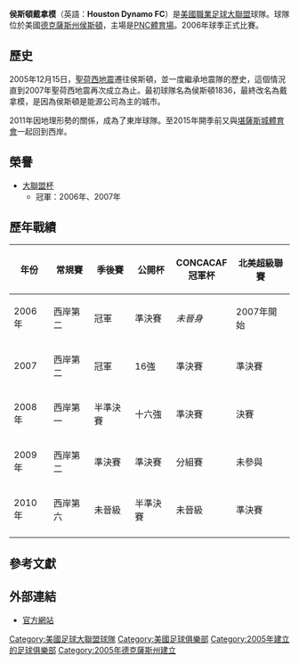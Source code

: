 {{noteTA|G1=football|G2=MLS
|T=zh-hans:休斯敦迪纳摩; zh-tw:休士頓迪納摩; zh-hk:侯斯頓戴拿模;
|1=zh-hans:休斯敦; zh-tw:休士頓; zh-hk:侯斯頓;
|2=zh-hans:迪纳摩; zh-tw:迪納摩; zh-hk:戴拿模;
}}
{{Infobox Football club
| clubname    = 侯斯頓戴拿模
| image       = [[File:DynamoTwoStar.png|180px]]
| fullname    = Houston Dynamo FC
| nickname    = ''Orange Crush<br/>El Naranja''
| founded     = {{start date and years ago|2005|12|15}}
| dissolved   = 
| ground      = [[PNC體育場|PNC體育場]]<br>[[德克薩斯州|德克薩斯州]][[侯斯頓|侯斯頓]]
| capacity    = 22,000
| owner       = Ted Segal
| mgrtitle    = 教練
| manager     = [[Pat_Onstad|Pat Onstad]]
| league      = [[美國職業足球大聯盟|美國職業足球大聯盟]]
| season      = 2021
| position    = 西岸：第 13 位<br> 聯盟：第 25 位<br> 季後賽：''未能晉級''
| pattern_la1 = _blackborder
| pattern_b1 = _black_v_neck_w_adidas_stripes
| pattern_ra1 = _blackborder
| pattern_sh1 = _black_stripes_adidas
| pattern_so1 = _color_3_stripes_black
| leftarm1 = FF6B00
| body1 = FF6B00
| rightarm1 = FF6B00
| shorts1 = FF6B00
| socks1 = FF6B00
| pattern_la2 = _houston20a
| pattern_b2 = _houston20A
| pattern_ra2 = _houston20a
| pattern_sh2 = 
| pattern_so2 = _houston20a
| leftarm2 = 101820
| body2 = 101820
| rightarm2 = 101820
| shorts2 = 000000
| socks2 = 000000
| website = https://www.houstondynamofc.com/
}}

'''侯斯頓戴拿模'''（英語：'''Houston Dynamo FC'''）是[[美國職業足球大聯盟|美國職業足球大聯盟]]球隊。球隊位於美國[[德克薩斯州|德克薩斯州]][[侯斯頓|侯斯頓]]，主場是[[PNC體育場|PNC體育場]]。2006年球季正式比賽。

==歷史==
2005年12月15日，[[聖荷西地震|聖荷西地震]]遷往侯斯頓，並一度繼承地震隊的歷史，這個情況直到2007年聖荷西地震再次成立為止。最初球隊名為侯斯頓1836，最終改名為戴拿模，是因為侯斯頓是能源公司為主的城市。

2011年因地理形勢的關係，成為了東岸球隊。至2015年開季前又與[[堪薩斯城體育會|堪薩斯城體育會]]一起回到西岸。

==榮譽==
*[[美國足球大聯盟杯|大聯盟杯]]
**冠軍：2006年、2007年

==歷年戰績==
{| class="wikitable"
!年份
!常規賽
!季後賽
!公開杯
!CONCACAF<br />冠軍杯
!北美超級聯賽
|-
|2006年
|西岸第二
|bgcolor="#FFEBAD"|冠軍
|準決賽
|''未晉身''
|2007年開始
|-
|2007
|西岸第二
|bgcolor="#FFEBAD"|冠軍
|16強
|準決賽
|準決賽
|-
|2008年
|bgcolor="#B3B7FF"|西岸第一
|半準決賽
|十六強
|準決賽
|決賽
|-
|2009年
|西岸第二
|準決賽
|準決賽
|分組賽
|未參與
|-
|2010年
|西岸第六
|未晉級
|半準決賽
|未晉級
|準決賽
|-
|}

== 參考文獻 ==
<references/>
==外部連結==
*[http://www.houstondynamofc.com/ 官方網站] {{Wayback|url=http://www.houstondynamofc.com/ |date=20220401035505 }}

{{Major League Soccer}}

{{DEFAULTSORT:Houston Dynamo}}
[[Category:美國足球大聯盟球隊|Category:美國足球大聯盟球隊]]
[[Category:美國足球俱樂部|Category:美國足球俱樂部]]
[[Category:2005年建立的足球俱樂部|Category:2005年建立的足球俱樂部]]
[[Category:2005年德克薩斯州建立|Category:2005年德克薩斯州建立]]